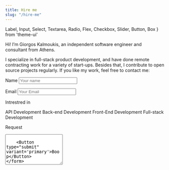 ```yaml
---
title: Hire me
slug: "/hire-me"
---
```

  Label,
  Input,
  Select,
  Textarea,
  Radio,
  Flex,
  Checkbox,
  Slider,
  Button,
  Box
} from 'theme-ui'


Hi! I’m Giorgos Kalmoukis, an independent software engineer and consultant from Athens.

I specialize in full-stack product development, and have done remote contracting work for a variety of start-ups.
Besides that, I contribute to open source projects regularly. If you like my work, feel free to contact me:

<form
  data-netlify="true"
  name="hire-me"
  method="POST"
>

  <Label htmlFor='name'>Name</Label>
  <Input
    name='name'
    id='name'
    placeholder='Your name'
    mb={4}
  />
  
  <Label htmlFor='email'>Email</Label>
  <Input
    name='email'
    id='email'
    placeholder='Your Email'
    type='email'
    mb={4}
  />

  <Label htmlFor='options' mb={1}>Intrestred in</Label>

  <Flex mb={5}>
    <Label>
      <Radio name='letter' value={1} /> API Development
    </Label>
    <Label>
      <Radio name='letter' value={2} /> Back-end Development
    </Label>
    <Label>
      <Radio name='letter' value={3} /> Front-End Development
    </Label>
    <Label>
      <Radio name='letter' value={4} /> Full-stack Development
    </Label>
  </Flex>
  
  <Label htmlFor='comment'>Request</Label>
  <Textarea
    name='comment'
    id='comment'
    rows='6'
    placeholder='Describe your project'
    mb={3}
  />
  
    <Button type="submit" variant='primary'>Boop</Button>
</form>
